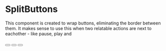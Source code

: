 
<Meta title="MDX|SplitButtons" component={SplitButtons} />

# SplitButtons
This component is created to wrap buttons, eliminating the border between them. It makes sense to use this when two relatable actions are next to eachother - like pause, play and 

<Preview>
<Story id="play-example" name="play examples">
<SplitButtons>
<Button><Icon name="play"/></Button>
<Button><Icon name="pause"/></Button>
<Button variant="destructive"><Icon name="stop"/></Button>
</SplitButtons>
</Story>
</Preview>

<Props of={SplitButtons}/>
